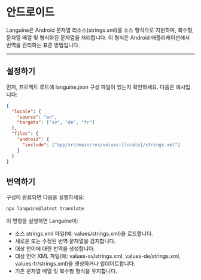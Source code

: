 # 안드로이드

Languine은 Android 문자열 리소스(strings.xml)를 소스 형식으로 지원하며, 복수형, 문자열 배열 및 형식화된 문자열을 처리합니다. 이 형식은 Android 애플리케이션에서 번역을 관리하는 표준 방법입니다.

---

## 설정하기

먼저, 프로젝트 루트에 languine.json 구성 파일이 있는지 확인하세요. 다음은 예시입니다:

```json
{
  "locale": {
    "source": "en",
    "targets": ["sv", "de", "fr"]
  },
  "files": {
    "android": {
      "include": ["app/src/main/res/values-[locale]/strings.xml"]
    }
  }
}
```

## 번역하기

구성이 완료되면 다음을 실행하세요:

```bash
npx languine@latest translate
```

이 명령을 실행하면 Languine이:

- 소스 strings.xml 파일(예: values/strings.xml)을 로드합니다.
- 새로운 또는 수정된 번역 문자열을 감지합니다.
- 대상 언어에 대한 번역을 생성합니다.
- 대상 언어 XML 파일(예: values-sv/strings.xml, values-de/strings.xml, values-fr/strings.xml)을 생성하거나 업데이트합니다.
- 기존 문자열 배열 및 복수형 형식을 유지합니다.
